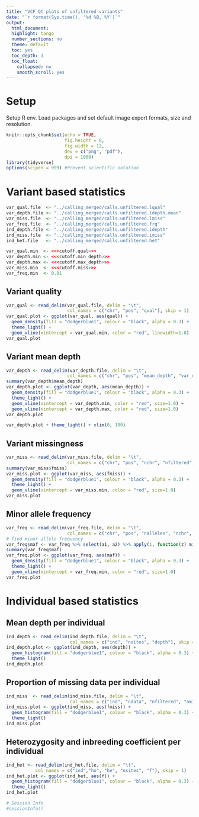 ```yaml
---
title: "VCF QC plots of unfiltered variants"
date: "`r format(Sys.time(), '%d %B, %Y')`"
output:
  html_document:
  highlight: tango
  number_sections: no
  theme: default
  toc: yes
  toc_depth: 3
  toc_float:
    collapsed: no
    smooth_scroll: yes
---
```




# Setup

Setup R env. Load packages and set default image export formats, size and resolution.

```r
knitr::opts_chunk$set(echo = TRUE,
                      fig.height = 8, 
                      fig.width = 12, 
                      dev = c("png", "pdf"),
                      dpi = 1000)
library(tidyverse)
options(scipen = 999) #Prevent scientific notation
```



# Variant based statistics

```r
var_qual.file  <- "../calling_merged/calls.unfiltered.lqual"
var_depth.file <- "../calling_merged/calls.unfiltered.ldepth.mean"
var_miss.file  <- "../calling_merged/calls.unfiltered.lmiss"
var_freq.file  <- "../calling_merged/calls.unfiltered.frq"
ind_depth.file <- "../calling_merged/calls.unfiltered.idepth"
ind_miss.file  <- "../calling_merged/calls.unfiltered.imiss"
ind_het.file   <- "../calling_merged/calls.unfiltered.het"

var_qual.min  <- <<<cutoff.qual>>>
var_depth.min <- <<<cutoff.min_depth>>>
var_depth.max <- <<<cutoff.max_depth>>>
var_miss.min  <- <<<cutoff.miss>>>
var_freq.min  <- 0.01
```


## Variant quality

```r
var_qual <- read_delim(var_qual.file, delim = "\t",
                       col_names = c("chr", "pos", "qual"), skip = 1)
var_qual.plot <- ggplot(var_qual, aes(qual)) +
  geom_density(fill = "dodgerblue1", colour = "black", alpha = 0.3) +
  theme_light() +
  geom_vline(xintercept = var_qual.min, color = "red", linewidth=1.0)
var_qual.plot
```



## Variant mean depth

```r
var_depth <- read_delim(var_depth.file, delim = "\t",
                       col_names = c("chr", "pos", "mean_depth", "var_depth"), skip = 1)
summary(var_depth$mean_depth)
var_depth.plot <- ggplot(var_depth, aes(mean_depth)) +
  geom_density(fill = "dodgerblue1", colour = "black", alpha = 0.3) +
  theme_light() +
  geom_vline(xintercept = var_depth.min, color = "red", size=1.0) +
  geom_vline(xintercept = var_depth.max, color = "red", size=1.0)
var_depth.plot
```


```r
var_depth.plot + theme_light() + xlim(0, 100)
```



## Variant missingness

```r
var_miss <- read_delim(var_miss.file, delim = "\t",
                       col_names = c("chr", "pos", "nchr", "nfiltered", "nmiss", "fmiss"), skip = 1)
summary(var_miss$fmiss)
var_miss.plot <- ggplot(var_miss, aes(fmiss)) +
  geom_density(fill = "dodgerblue1", colour = "black", alpha = 0.3) +
  theme_light() +
  geom_vline(xintercept = var_miss.min, color = "red", size=1.0)
var_miss.plot
```



## Minor allele frequency

```r
var_freq <- read_delim(var_freq.file, delim = "\t",
                       col_names = c("chr", "pos", "nalleles", "nchr", "a1", "a2"), skip = 1)
# find minor allele frequency
var_freq$maf <- var_freq %>% select(a1, a2) %>% apply(1, function(z) min(z))
summary(var_freq$maf)
var_freq.plot <- ggplot(var_freq, aes(maf)) +
  geom_density(fill = "dodgerblue1", colour = "black", alpha = 0.3) +
  theme_light() +
  geom_vline(xintercept = var_freq.min, color = "red", size=1.0)
var_freq.plot
```





# Individual based statistics

## Mean depth per individual

```r
ind_depth <- read_delim(ind_depth.file, delim = "\t",
                        col_names = c("ind", "nsites", "depth"), skip = 1)
ind_depth.plot <- ggplot(ind_depth, aes(depth)) +
  geom_histogram(fill = "dodgerblue1", colour = "black", alpha = 0.3) +
  theme_light()
ind_depth.plot
```



## Proportion of missing data per individual

```r
ind_miss  <- read_delim(ind_miss.file, delim = "\t",
                        col_names = c("ind", "ndata", "nfiltered", "nmiss", "fmiss"), skip = 1)
ind_miss.plot <- ggplot(ind_miss, aes(fmiss)) +
  geom_histogram(fill = "dodgerblue1", colour = "black", alpha = 0.3) +
  theme_light()
ind_miss.plot
```



## Heterozygosity and inbreeding coefficient per individual

```r
ind_het <- read_delim(ind_het.file, delim = "\t",
           col_names = c("ind","ho", "he", "nsites", "f"), skip = 1)
ind_het.plot <- ggplot(ind_het, aes(f)) +
  geom_histogram(fill = "dodgerblue1", colour = "black", alpha = 0.3) +
  theme_light()
ind_het.plot
```



```r
# Session Info
#sessionInfo()
```
